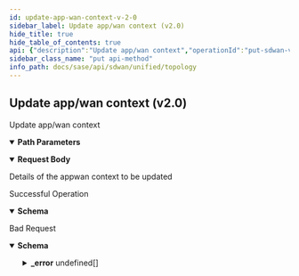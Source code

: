 ```yaml
---
id: update-app-wan-context-v-2-0
sidebar_label: Update app/wan context (v2.0)
hide_title: true
hide_table_of_contents: true
api: {"description":"Update app/wan context","operationId":"put-sdwan-v2.0-api-wanoverlays-wan_overlay_id","parameters":[{"description":"WanOverlays ID","in":"path","name":"wan_overlay_id","required":true,"schema":{"description":"Wan Overlay Id","type":"string"}}],"requestBody":{"content":{"application/json":{"schema":{"properties":{"description":{"description":"Description: Size(max = 256, error = WANOVERLAY_CONFIG_DESCRIPTION_INVALID: Wan overlay config description invalid., min = 0) ","type":"string"},"id":{"description":"Id","type":"string"},"name":{"description":"Name: Required(error = WANOVERLAY_CONFIG_NAME_REQD: WAN Overlay name required.) Size(max = 128, error = NAME_EXCEEDS_LIMIT: Name of the resource exceeds limit., min = 0) ","type":"string"},"vni":{"description":"Vni: Required(error = VNI_REQD: VNI is a mandatory property.) Range(max = 64511L, error = INVALID_VNI_VALUE: VNI is invalid. It should be between 0 to 64511., min = 0L) ","format":"int32","type":"integer"}},"required":["vni","name"]}}},"description":"Details of the appwan context to be updated"},"responses":{"200":{"content":{"application/json":{"schema":{"properties":{"description":{"description":"Description: Size(max = 256, error = WANOVERLAY_CONFIG_DESCRIPTION_INVALID: Wan overlay config description invalid., min = 0) ","type":"string"},"id":{"description":"Id","type":"string"},"name":{"description":"Name: Required(error = WANOVERLAY_CONFIG_NAME_REQD: WAN Overlay name required.) Size(max = 128, error = NAME_EXCEEDS_LIMIT: Name of the resource exceeds limit., min = 0) ","type":"string"},"vni":{"description":"Vni: Required(error = VNI_REQD: VNI is a mandatory property.) Range(max = 64511L, error = INVALID_VNI_VALUE: VNI is invalid. It should be between 0 to 64511., min = 0L) ","format":"int32","type":"integer"}},"required":["vni","name"]}}},"description":"Successful Operation"},"400":{"content":{"application/json":{"example":{"value":{"_error":[{"code":"APPWAN_CONTEXT_DOES_NOT_EXIST"},{"code":"WANOVERLAY_CONFIG_NAME_REQD"},{"code":"NAME_EXCEEDS_LIMIT"},{"code":"VNI_REQD"},{"code":"INVALID_VNI_VALUE"},{"code":"WANOVERLAY_CONFIG_DESCRIPTION_INVALID"},{"code":"INVALID_JSON_EXTRA_ATTRIBUTE"},{"code":"INVALID_JSON_COMMON_ATTR_MISMATCH"}]}},"schema":{"properties":{"_error":{"items":{"properties":{"code":{"type":"string"},"message":{"type":"string"}}},"type":"array"}}}}},"description":"Bad Request"}},"tags":["Topology"],"method":"put","path":"/sdwan/v2.0/api/wanoverlays/{wan_overlay_id}","servers":[{"url":"/"}],"jsonRequestBodyExample":{"description":"string","id":"string","name":"string","vni":0},"info":{"contact":{},"description":"List of APIs used to manage the network topology, WAN Overlays, VPN Links, and Secure Fabric Links.","title":"Topology","version":"Latest"},"postman":{"name":"Update app/wan context (v2.0)","description":{"content":"Update app/wan context","type":"text/plain"},"url":{"path":["sdwan","v2.0","api","wanoverlays",":wan_overlay_id"],"host":["{{baseUrl}}"],"query":[],"variable":[{"disabled":false,"description":{"content":"(Required) WanOverlays ID","type":"text/plain"},"type":"any","value":"","key":"wan_overlay_id"}]},"header":[{"key":"Content-Type","value":"application/json"},{"key":"Accept","value":"application/json"}],"method":"PUT","body":{"mode":"raw","raw":"\"\"","options":{"raw":{"language":"json"}}}}}
sidebar_class_name: "put api-method"
info_path: docs/sase/api/sdwan/unified/topology
---
```



## Update app/wan context (v2.0)



Update app/wan context

<details style={{"marginBottom":"1rem"}} data-collapsed={false} open={true}><summary style={{}}><strong>Path Parameters</strong></summary><div><ul><ParamsItem className={"paramsItem"} param={{"description":"WanOverlays ID","in":"path","name":"wan_overlay_id","required":true,"schema":{"description":"Wan Overlay Id","type":"string"}}}></ParamsItem></ul></div></details><details style={{}} data-collapsed={false} open={true}><summary style={{"textAlign":"left"}}><strong>Request Body</strong></summary><div style={{"textAlign":"left","marginLeft":"1rem"}}><div style={{"marginTop":"1rem","marginBottom":"1rem"}}>

Details of the appwan context to be updated

</div></div><ul style={{"marginLeft":"1rem"}}><SchemaItem collapsible={false} name={"description"} required={false} schemaDescription={"Description: Size(max = 256, error = WANOVERLAY_CONFIG_DESCRIPTION_INVALID: Wan overlay config description invalid., min = 0) "} schemaName={"string"} qualifierMessage={undefined}></SchemaItem><SchemaItem collapsible={false} name={"id"} required={false} schemaDescription={"Id"} schemaName={"string"} qualifierMessage={undefined}></SchemaItem><SchemaItem collapsible={false} name={"name"} required={true} schemaDescription={"Name: Required(error = WANOVERLAY_CONFIG_NAME_REQD: WAN Overlay name required.) Size(max = 128, error = NAME_EXCEEDS_LIMIT: Name of the resource exceeds limit., min = 0) "} schemaName={"string"} qualifierMessage={undefined}></SchemaItem><SchemaItem collapsible={false} name={"vni"} required={true} schemaDescription={"Vni: Required(error = VNI_REQD: VNI is a mandatory property.) Range(max = 64511L, error = INVALID_VNI_VALUE: VNI is invalid. It should be between 0 to 64511., min = 0L) "} schemaName={"int32"} qualifierMessage={undefined}></SchemaItem></ul></details><div><ApiTabs><TabItem label={"200"} value={"200"}><div>

Successful Operation

</div><div><details style={{}} data-collapsed={false} open={true}><summary style={{"textAlign":"left"}}><strong>Schema</strong></summary><div style={{"textAlign":"left","marginLeft":"1rem"}}></div><ul style={{"marginLeft":"1rem"}}><SchemaItem collapsible={false} name={"description"} required={false} schemaDescription={"Description: Size(max = 256, error = WANOVERLAY_CONFIG_DESCRIPTION_INVALID: Wan overlay config description invalid., min = 0) "} schemaName={"string"} qualifierMessage={undefined}></SchemaItem><SchemaItem collapsible={false} name={"id"} required={false} schemaDescription={"Id"} schemaName={"string"} qualifierMessage={undefined}></SchemaItem><SchemaItem collapsible={false} name={"name"} required={true} schemaDescription={"Name: Required(error = WANOVERLAY_CONFIG_NAME_REQD: WAN Overlay name required.) Size(max = 128, error = NAME_EXCEEDS_LIMIT: Name of the resource exceeds limit., min = 0) "} schemaName={"string"} qualifierMessage={undefined}></SchemaItem><SchemaItem collapsible={false} name={"vni"} required={true} schemaDescription={"Vni: Required(error = VNI_REQD: VNI is a mandatory property.) Range(max = 64511L, error = INVALID_VNI_VALUE: VNI is invalid. It should be between 0 to 64511., min = 0L) "} schemaName={"int32"} qualifierMessage={undefined}></SchemaItem></ul></details></div></TabItem><TabItem label={"400"} value={"400"}><div>

Bad Request

</div><div><details style={{}} data-collapsed={false} open={true}><summary style={{"textAlign":"left"}}><strong>Schema</strong></summary><div style={{"textAlign":"left","marginLeft":"1rem"}}></div><ul style={{"marginLeft":"1rem"}}><SchemaItem collapsible={true} className={"schemaItem"}><details style={{}}><summary style={{}}><strong>_error</strong><span style={{"opacity":"0.6"}}> undefined[]</span></summary><div style={{"marginLeft":"1rem"}}><SchemaItem collapsible={false} name={"code"} required={false} schemaDescription={undefined} schemaName={"string"} qualifierMessage={undefined}></SchemaItem><SchemaItem collapsible={false} name={"message"} required={false} schemaDescription={undefined} schemaName={"string"} qualifierMessage={undefined}></SchemaItem></div></details></SchemaItem></ul></details></div></TabItem></ApiTabs></div>
      
